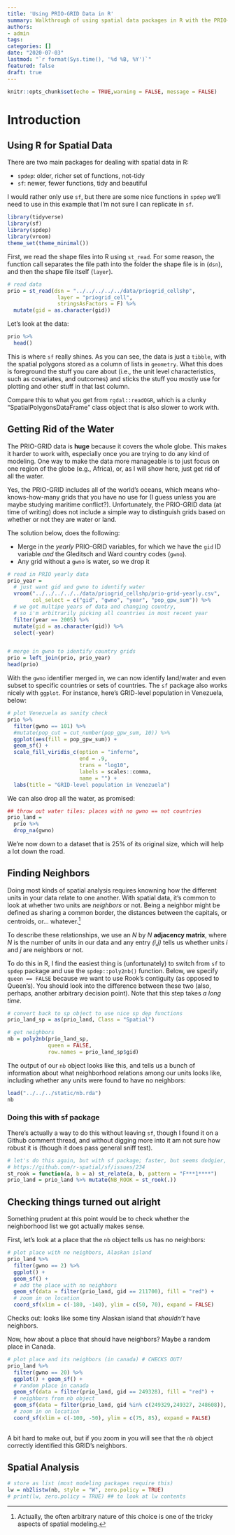 ```yaml
---
title: 'Using PRIO-GRID Data in R'
summary: Walkthrough of using spatial data packages in R with the PRIO-GRID data.
authors:
- admin
tags:
categories: []
date: "2020-07-03"
lastmod: "`r format(Sys.time(), '%d %B, %Y')`"
featured: false
draft: true
---
```


```r
knitr::opts_chunk$set(echo = TRUE,warning = FALSE, message = FALSE)
```




# Introduction


## Using R for Spatial Data

There are two main packages for dealing with spatial data in R:

- `spdep`: older, richer set of functions, not-tidy
- `sf`: newer, fewer functions, tidy and beautiful


I would rather only use `sf`, but there are some nice functions in `spdep` we'll need to use in this example that I'm not sure I can replicate in `sf`. 


```r
library(tidyverse)
library(sf)
library(spdep)
library(vroom)
theme_set(theme_minimal())
```


First, we read the shape files into R using `st_read`. For some reason, the function call separates the file path into the folder the shape file is in (`dsn`), and then the shape file itself (`layer`). 

```r
# read data
prio = st_read(dsn = "../../../../../data/priogrid_cellshp", 
                layer = "priogrid_cell", 
                stringsAsFactors = F) %>% 
  mutate(gid = as.character(gid))
```

Let's look at the data:

```r
prio %>% 
  head()
```

This is where `sf` really shines. As you can see, the data is just a `tibble`, with the spatial polygons stored as a column of lists in `geometry`. What this does is foreground the stuff you care about (i.e., the unit level characteristics, such as covariates, and outcomes) and sticks the stuff you mostly use for plotting and other stuff in that last column. 


Compare this to what you get from `rgdal::readOGR`, which is a clunky "SpatialPolygonsDataFrame" class object that is also slower to work with. 


## Getting Rid of the Water

The PRIO-GRID data is **huge** because it covers the whole globe. This makes it harder to work with, especially once you are trying to do any kind of modeling. One way to make the data more manageable is to just focus on one region of the globe (e.g., Africa), or, as I will show here, just get rid of all the water. 

Yes, the PRIO-GRID includes all of the world's oceans, which means who-knows-how-many grids that you have no use for (I guess unless you are maybe studying maritime conflict?). Unfortunately, the PRIO-GRID data (at time of writing) does not include a simple way to distinguish grids based on whether or not they are water or land. 


The solution below, does the following: 

- Merge in the *yearly* PRIO-GRID variables, for which we have the `gid` ID variable *and* the Gleditsch and Ward country codes (`gwno`). 
- Any grid without a `gwno` is water, so we drop it

```r

# read in PRIO yearly data
prio_year = 
  # just want gid and gwno to identify water
  vroom("../../../../../data/priogrid_cellshp/prio-grid-yearly.csv", 
        col_select = c("gid", "gwno", "year", "pop_gpw_sum")) %>% 
  # we got multipe years of data and changing country, 
  # so i'm arbitrarily picking all countries in most recent year
  filter(year == 2005) %>% 
  mutate(gid = as.character(gid)) %>% 
  select(-year)


# merge in gwno to identify country grids
prio = left_join(prio, prio_year)
head(prio)
```


With the `gwno` identifier merged in, we can now identify land/water and even subset to specific countries or sets of countries. The `sf` package also works nicely with `ggplot`. For instance, here's GRID-level population in Venezuela, below: 

```r
# plot Venezuela as sanity check
prio %>%
  filter(gwno == 101) %>% 
  #mutate(pop_cut = cut_number(pop_gpw_sum, 10)) %>% 
  ggplot(aes(fill = pop_gpw_sum)) + 
  geom_sf() + 
  scale_fill_viridis_c(option = "inferno", 
                       end = .9, 
                       trans = "log10", 
                       labels = scales::comma, 
                       name = "") + 
  labs(title = "GRID-level population in Venezuela")
```


We can also drop all the water, as promised: 

```r
## throw out water tiles: places with no gwno == not countries
prio_land = 
  prio %>% 
  drop_na(gwno)
```

We're now down to a dataset that is 25% of its original size, which will help a lot down the road. 


## Finding Neighbors


Doing most kinds of spatial analysis requires knowning how the different units in your data relate to one another. With spatial data, it's common to look at whether two units are *neighbors* or not. Being a neighbor might be defined as sharing a common border, the distances between the capitals, or centroids, or... whatever.^[Actually, the often arbitrary nature of this choice is one of the tricky aspects of spatial modeling.]


To describe these relationships, we use an *N* by *N* **adjacency matrix**, where *N* is the number of units in our data and any entry *(i,j)* tells us whether units *i* and *j* are neighbors or not. 


To do this in R, I find the easiest thing is (unfortunately) to switch from `sf` to `spdep` package and use the `spdep::poly2nb()` function. Below, we specify `queen == FALSE` because we want to use Rook's contiguity (as opposed to Queen's). You should look into the difference between these two (also, perhaps, another arbitrary decision point). Note that this step takes *a long time*. 


```r

# convert back to sp object to use nice sp dep functions
prio_land_sp = as(prio_land, Class = "Spatial")

# get neighbors
nb = poly2nb(prio_land_sp, 
             queen = FALSE, 
             row.names = prio_land_sp$gid)
```


The output of our `nb` object looks like this, and tells us a bunch of information about what neighborhood relations among our units looks like, including whether any units were found to have no neighbors:

```r
load("../../../static/nb.rda")
nb
```



### Doing this with sf package


There's actually a way to do this without leaving `sf`, though I found it on a Github comment thread, and without digging more into it am not sure how robust it is (though it does pass general sniff test). 


```r
# let's do this again, but with sf package; faster, but seems dodgier, based off a github comment:
# https://github.com/r-spatial/sf/issues/234
st_rook = function(a, b = a) st_relate(a, b, pattern = "F***1****")
prio_land = prio_land %>% mutate(NB_ROOK = st_rook(.))
```


## Checking things turned out alright


Something prudent at this point would be to check whether the neighborhood list we got actually makes sense. 

First, let's look at a place that the `nb` object tells us has no neighbors:

```r
# plot place with no neighbors, Alaskan island
prio_land %>% 
  filter(gwno == 2) %>% 
  ggplot() + 
  geom_sf() + 
  # add the place with no neighbors
  geom_sf(data = filter(prio_land, gid == 211700), fill = "red") + 
  # zoom in on location
  coord_sf(xlim = c(-180, -140), ylim = c(50, 70), expand = FALSE)
```

Checks out: looks like some tiny Alaskan island that *shouldn't* have neighbors. 



Now, how about a place that should have neighbors? Maybe a random place in Canada. 


```r
# plot place and its neighbors (in canada) # CHECKS OUT!
prio_land %>% 
  filter(gwno == 20) %>% 
  ggplot() + geom_sf() + 
  # random place in canada
  geom_sf(data = filter(prio_land, gid == 249328), fill = "red") + 
  # neighbors from nb object
  geom_sf(data = filter(prio_land, gid %in% c(249329,249327, 248608)), fill = "blue") + 
  # zoom in on location
  coord_sf(xlim = c(-100, -50), ylim = c(75, 85), expand = FALSE)
  
```

A bit hard to make out, but if you zoom in you will see that the `nb` object correctly identified this GRID's neighbors. 


## Spatial Analysis


```r
# store as list (most modeling packages require this)
lw = nb2listw(nb, style = "W", zero.policy = TRUE)
# print(lw, zero.policy = TRUE) ## to look at lw contents
```



